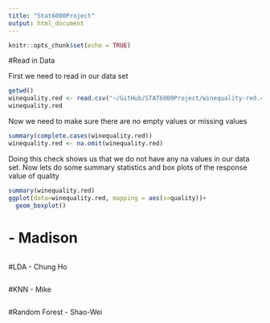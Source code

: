 ```yaml
---
title: "Stat6000Project"
output: html_document
---
```


```r
knitr::opts_chunk$set(echo = TRUE)
```

#Read in Data

First we need to read in our data set

```r
getwd()
winequality.red <- read.csv("~/GitHub/STAT6000Project/winequality-red.csv", sep=";")
winequality.red

```
Now we need to make sure there are no empty values or missing values


```r
summary(complete.cases(winequality.red))
winequality.red <- na.omit(winequality.red)


```
Doing this check shows us that we do not have any na values in our data 
set.
Now lets do some summary statistics and box plots of the response 
value of quality
```r
summary(winequality.red)
ggplot(data=winequality.red, mapping = aes(x=quality))+
  geom_boxplot()

```



# - Madison


```r


```


#LDA - Chung Ho



```r

```

#KNN - Mike




```r

```



#Random Forest - Shao-Wei

```r

```






